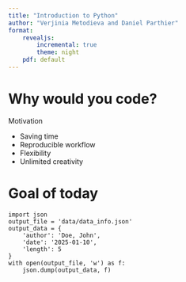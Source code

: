 ```yaml
---
title: "Introduction to Python"
author: "Verjinia Metodieva and Daniel Parthier"
format:
    revealjs:
        incremental: true 
        theme: night
    pdf: default
---
```



# Why would you code?

Motivation

- Saving time
- Reproducible workflow
- Flexibility
- Unlimited creativity

# Goal of today

```.python
import json
output_file = 'data/data_info.json'
output_data = {
    'author': 'Doe, John',
    'date': '2025-01-10',
    'length': 5
}
with open(output_file, 'w') as f:
    json.dump(output_data, f)
```